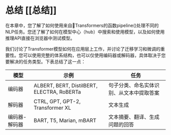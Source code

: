 # 总结 [[总结]]

<CourseFloatingBanner
    chapter={1}
    classNames="absolute z-10 right-0 top-0"
/>

在本章中，您了解了如何使用来自🤗Transformers的函数pipeline()处理不同的NLP任务。您还了解了如何在模型中心（hub）中搜索和使用模型，以及如何使用推理API直接在浏览器中测试模型。

我们讨论了Transformer模型如何在应用层上工作，并讨论了迁移学习和微调的重要性。您可以使用完整的体系结构，也可以仅使用编码器或解码器，具体取决于您要解决的任务类型。下表总结了这一点：

|  模型   | 示例  | 任务|
|  ----  | ----  |----|
| 编码器  | ALBERT, BERT, DistilBERT, ELECTRA, RoBERTa	|句子分类、命名实体识别、从文本中提取答案|
| 解码器  | CTRL, GPT, GPT-2, Transformer XL	 |文本生成|
| 编码器-解码器  | BART, T5, Marian, mBART	 |文本摘要、翻译、生成问题的回答|